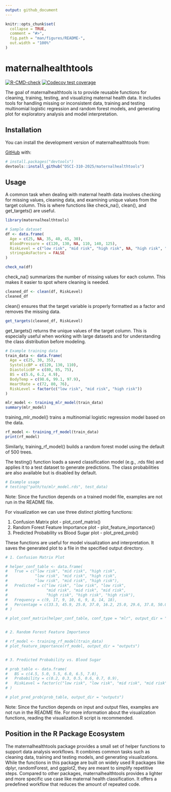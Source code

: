 ```yaml
---
output: github_document
---
```


<!-- README.md is generated from README.Rmd. Please edit that file -->

```r
knitr::opts_chunk$set(
  collapse = TRUE,
  comment = "#>",
  fig.path = "man/figures/README-",
  out.width = "100%"
)
```

# maternalhealthtools

<!-- badges: start -->
[![R-CMD-check](https://github.com/DSCI-310-2025/maternalhealthtools/actions/workflows/R-CMD-check.yaml/badge.svg)](https://github.com/DSCI-310-2025/maternalhealthtools/actions/workflows/R-CMD-check.yaml)
[![Codecov test coverage](https://codecov.io/gh/DSCI-310-2025/maternalhealthtools/graph/badge.svg)](https://app.codecov.io/gh/DSCI-310-2025/maternalhealthtools)
<!-- badges: end -->

The goal of maternalhealthtools is to provide reusable functions for cleaning, training, testing, and visualizing maternal health data. It includes tools for handling missing or inconsistent data, training and testing multinomial logistic regression and random forest models, and generating plot for exploratory analysis and model interpretation.


## Installation

You can install the development version of maternalhealthtools from:

[GitHub](https://github.com/DSCI-310-2025/maternalhealthtools.git) with:

``` r
# install.packages("devtools")
devtools::install_github("DSCI-310-2025/maternalhealthtools")
```

## Usage

A common task when dealing with maternal health data involves checking for missing values, cleaning data, and examining unique values from the target column.
This is where functions like check_na(), clean(), and get_targets() are useful. 

```r
library(maternalhealthtools)

# Sample dataset
df <- data.frame(
  Age = c(25, NA, 35, 40, 45, 30),
  BloodPressure = c(120, 130, NA, 110, 140, 125),
  RiskLevel = c("low risk", "mid risk", "high risk", NA, "high risk", "mid risk"),
  stringsAsFactors = FALSE
)

check_na(df)
```

check_na() summarizes the number of missing values for each column. This makes it easier to spot where cleaning is needed.

```r
cleaned_df <- clean(df, RiskLevel)
cleaned_df
```
clean() ensures that the target variable is properly formatted as a factor and removes the missing data.

```r
get_targets(cleaned_df, RiskLevel)
```
get_targets() returns the unique values of the target column. This is especially useful when working with large datasets and for understanding the class distribution before modeling.

```r
# Example training data
train_data <- data.frame(
  Age = c(25, 30, 35),
  SystolicBP = c(120, 130, 110),
  DiastolicBP = c(80, 85, 75),
  BS = c(5.6, 6.2, 4.9),
  BodyTemp = c(98.6, 99.1, 97.9),
  HeartRate = c(72, 80, 76),
  RiskLevel = factor(c("low risk", "mid risk", "high risk"))
)

mlr_model <- training_mlr_model(train_data)
summary(mlr_model)
```
training_mlr_model() trains a multinomial logistic regression model based on the data. 

```r
rf_model <- training_rf_model(train_data)
print(rf_model)
```
Similarly, training_rf_model() builds a random forest model using the default of 500 trees.

The testing() function loads a saved classification model (e.g., .rds file) and applies it to a test dataset to generate predictions. The class probabilities are also available but is disabled by default.

```r
# Example usage
# testing("path/to/mlr_model.rds", test_data)
```

Note: Since the function depends on a trained model file, examples are not run in the README file.

For visualization we can use three distinct plotting functions: 

1. Confusion Matrix plot - plot_conf_matrix()
2. Random Forest Feature Importance plot - plot_feature_importance()
3. Predicted Probability vs Blood Sugar plot - plot_pred_prob()

These functions are useful for model visualization and interpretation. It saves the generated plot to a file in the specified output directory. 

```r
# 1. Confusion Matrix Plot

# helper_conf_table <- data.frame(
#   True = c("low risk", "mid risk", "high risk",
#            "low risk", "mid risk", "high risk",
#            "low risk", "mid risk", "high risk"),
#   Predicted = c("low risk", "low risk", "low risk",
#                 "mid risk", "mid risk", "mid risk",
#                 "high risk", "high risk", "high risk"),
#   Frequency = c(9, 17, 9, 10, 6, 9, 8, 14, 18),
#   Percentage = c(33.3, 45.9, 25.0, 37.0, 16.2, 25.0, 29.6, 37.8, 50.0)
# )

# plot_conf_matrix(helper_conf_table, conf_type = "mlr", output_dir = "outputs")


# 2. Random Forest Feature Importance

# rf_model <- training_rf_model(train_data)
# plot_feature_importance(rf_model, output_dir = "outputs")


# 3. Predicted Probability vs. Blood Sugar

# prob_table <- data.frame(
#   BS = c(4.5, 5.0, 5.5, 6.0, 6.5, 7.0),
#   Probability = c(0.2, 0.3, 0.5, 0.6, 0.7, 0.9),
#   RiskLevel = factor(c("low risk", "low risk", "mid risk", "mid risk", "high risk", "high risk"))
# )

# plot_pred_prob(prob_table, output_dir = "outputs")
```

Note: Since the function depends on input and output files, examples are not run in the README file. For more information about the visualization functions, reading the visualization.R script is recommended.


## Position in the R Package Ecosystem

The maternalhealthtools package provides a small set of helper functions to support data analysis workflows. It combines common tasks such as cleaning data, training and testing models, and generating visualizations. While the functions in this package are built on widely used R packages like dplyr, randomForest, and ggplot2, they are meant to simplify repetitive steps. Compared to other packages, maternalhealthtools provides a lighter and more specific use case like maternal health classification. It offers a predefined workflow that reduces the amount of repeated code. 


